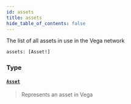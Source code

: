 ```yaml
---
id: assets
title: assets
hide_table_of_contents: false
---
```








The list of all assets in use in the Vega network

```graphql
assets: [Asset!]
```


### Type

#### [`Asset`](/docs/testnet/graphql/objects/asset) <Badge class="secondary" text="object"/>
> Represents an asset in Vega
> 





